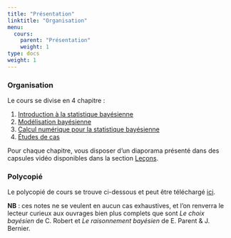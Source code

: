```yaml
---
title: "Présentation"
linktitle: "Organisation"
menu:
  cours:
    parent: "Présentation"
    weight: 1
type: docs
weight: 1
---
```


### Organisation

Le cours se divise en 4 chapitre :

 1. [Introduction à la statistique bayésienne](01-vocabulaire)
 2. [Modélisation bayésienne](04-modfreq)
 3. [Calcul numérique pour la statistique bayésienne](10-diffposterior)
 4. [Études de cas](15-ecmo)

Pour chaque chapitre, vous disposer d'un diaporama présenté dans des capsules vidéo disponibles dans la section [Leçons](/lectures).



### Polycopié

Le polycopié de cours se trouve ci-dessous et peut être téléchargé [ici](/files/STA305cours_etud.pdf).

**NB** : ces notes ne se veulent en aucun cas exhaustives, et l'on renverra le lecteur curieux aux ouvrages bien plus complets que sont *Le choix bayésien* de C. Robert et *Le raisonnement bayésien* de E. Parent & J. Bernier.

<html>
<body>
  <object data="/files/STA305cours_etud.pdf##view=fit" type="application/pdf" width="100%" height="900">
        <embed src="/files/STA305cours_etud.pdf##view=fit" type="application/pdf"/>
  </object>
</body>
</html>